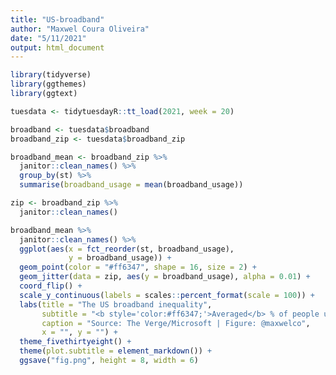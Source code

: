 ```yaml
---
title: "US-broadband"
author: "Maxwel Coura Oliveira"
date: "5/11/2021"
output: html_document
---
```




```r
library(tidyverse)
library(ggthemes)
library(ggtext)
```


```r
tuesdata <- tidytuesdayR::tt_load(2021, week = 20)
```

```r
broadband <- tuesdata$broadband
broadband_zip <- tuesdata$broadband_zip
```




```r
broadband_mean <- broadband_zip %>% 
  janitor::clean_names() %>% 
  group_by(st) %>% 
  summarise(broadband_usage = mean(broadband_usage))

zip <- broadband_zip %>% 
  janitor::clean_names()
```




```r
broadband_mean %>% 
  janitor::clean_names() %>% 
  ggplot(aes(x = fct_reorder(st, broadband_usage), 
             y = broadband_usage)) +
  geom_point(color = "#ff6347", shape = 16, size = 2) +
  geom_jitter(data = zip, aes(y = broadband_usage), alpha = 0.01) +
  coord_flip() +
  scale_y_continuous(labels = scales::percent_format(scale = 100)) +
  labs(title = "The US broadband inequality",
       subtitle = "<b style='color:#ff6347;'>Averaged</b> % of people using high speed internet across **zip codes**",
       caption = "Source: The Verge/Microsoft | Figure: @maxwelco",
       x = "", y = "") +
  theme_fivethirtyeight() +
  theme(plot.subtitle = element_markdown()) +
  ggsave("fig.png", height = 8, width = 6)
```


